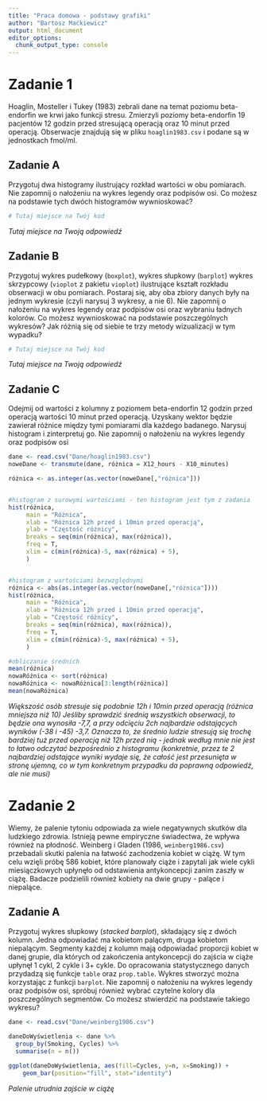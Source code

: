 ```yaml
---
title: "Praca domowa - podstawy grafiki"
author: "Bartosz Maćkiewicz"
output: html_document
editor_options: 
  chunk_output_type: console
---
```


# Zadanie 1

Hoaglin, Mosteller i Tukey (1983) zebrali dane na temat poziomu beta-endorfin we krwi jako funkcji stresu. Zmierzyli poziomy beta-endorfin 19 pacjentów 12 godzin przed stresującą operacją oraz 10 minut przed operacją. Obserwacje znajdują się w pliku `hoaglin1983.csv` i podane są w jednostkach fmol/ml. 

## Zadanie A

Przygotuj dwa histogramy ilustrujący rozkład wartości w obu pomiarach. Nie zapomnij o nałożeniu na wykres legendy oraz podpisów osi. Co możesz na podstawie tych dwóch histogramów wywnioskować?

```r
# Tutaj miejsce na Twój kod
```

*Tutaj miejsce na Twoją odpowiedź*

## Zadanie B

Przygotuj wykres pudełkowy (`boxplot`), wykres słupkowy (`barplot`) wykres skrzypcowy (`vioplot` z pakietu `vioplot`) ilustrujące kształt rozkładu obserwacji w obu pomiarach. Postaraj się, aby oba zbiory danych były na jednym wykresie (czyli narysuj 3 wykresy, a nie 6). Nie zapomnij o nałożeniu na wykres legendy oraz podpisów osi oraz wybraniu ładnych kolorów. Co możesz wywnioskować na podstawie poszczególnych wykresów? Jak różnią się od siebie te trzy metody wizualizacji w tym wypadku?

```r
# Tutaj miejsce na Twój kod
```

*Tutaj miejsce na Twoją odpowiedź*

## Zadanie C

Odejmij od wartości z kolumny z poziomem beta-endorfin 12 godzin przed operacją wartości 10 minut przed operacją. Uzyskany wektor będzie zawierał różnice między tymi pomiarami dla każdego badanego. Narysuj histogram i zinterpretuj go. Nie zapomnij o nałożeniu na wykres legendy oraz podpisów osi

```r
dane <- read.csv("Dane/hoaglin1983.csv")
noweDane <- transmute(dane, różnica = X12_hours - X10_minutes)

różnica <- as.integer(as.vector(noweDane[,"różnica"]))


#histogram z surowymi wartościami - ten histogram jest tym z zadania
hist(różnica,
     main = "Różnica",
     xlab = "Różnica 12h przed i 10min przed operacją",
     ylab = "Częstość różnicy",
     breaks = seq(min(różnica), max(różnica)),
     freq = T,
     xlim = c(min(różnica)-5, max(różnica) + 5),
     )


#histogram z wartościami bezwzględnymi
różnica <- abs(as.integer(as.vector(noweDane[,"różnica"])))
hist(różnica,
     main = "Różnica",
     xlab = "Różnica 12h przed i 10min przed operacją",
     ylab = "Częstość różnicy",
     breaks = seq(min(różnica), max(różnica)),
     freq = T,
     xlim = c(min(różnica)-5, max(różnica) + 5),
     )

#obliczanie średnich
mean(różnica)
nowaRóżnica <- sort(różnica)
nowaRóżnica <- nowaRóżnica[3:length(różnica)]
mean(nowaRóżnica)
```

*Większość osób stresuje się podobnie 12h i 10min przed operacją (różnica mniejsza niż 10)*
*Jeśliby sprawdzić średnią wszystkich obserwacji, to będzie ona wynosiła -7,7, a przy odcięciu 2ch najbardzie odstających wyników (-38 i -45) -3,7. Oznacza to, że średnio ludzie stresują się trochę bardziej tuż przed operacją niż 12h przed nią - jednak według mnie nie jest to łatwo odczytać bezpośrednio z histogramu (konkretnie, przez te 2 najbardziej odstające wyniki wydaje się, że całość jest przesunięta w stronę ujemną, co w tym konkretnym przypadku da poprawną odpowiedź, ale nie musi)*

# Zadanie 2

Wiemy, że palenie tytoniu odpowiada za wiele negatywnych skutków dla ludzkiego zdrowia. Istnieją pewne empiryczne świadectwa, że wpływa również na płodność. Weinberg i Gladen (1986, `weinberg1986.csv`) przebadali skutki palenia na łatwość zachodzenia kobiet w ciążę. W tym celu wzięli próbę 586 kobiet, które planowały ciąże i zapytali jak wiele cykli miesiączkowych upłynęło od odstawienia antykoncepcji zanim zaszły w ciążę. Badacze podzielili również kobiety na dwie grupy - palące i niepalące.

## Zadanie A

Przygotuj wykres słupkowy (*stacked barplot*), składający się z dwóch kolumn. Jedna odpowiadać ma kobietom palącym, druga kobietom niepalącym. Segmenty każdej z kolumn mają odpowiadać proporcji kobiet w danej grupie, dla których od zakończenia antykoncepcji do zajścia w ciąże upłynęł 1 cykl, 2 cykle i 3+ cykle. Do opracowania statystycznego danych przydadzą się funkcje `table` oraz `prop.table`. Wykres stworzyć można korzystając z funkcji `barplot`. Nie zapomnij o nałożeniu na wykres legendy oraz podpisów osi, spróbuj również wybrać czytelne kolory dla poszczególnych segmentów. Co możesz stwierdzić na podstawie takiego wykresu?

```r
dane <- read.csv("Dane/weinberg1986.csv")
  
daneDoWyświetlenia <- dane %>% 
  group_by(Smoking, Cycles) %>%
  summarise(n = n())

ggplot(daneDoWyświetlenia, aes(fill=Cycles, y=n, x=Smoking)) + 
    geom_bar(position="fill", stat="identity")
```

*Palenie utrudnia zajście w ciążę*